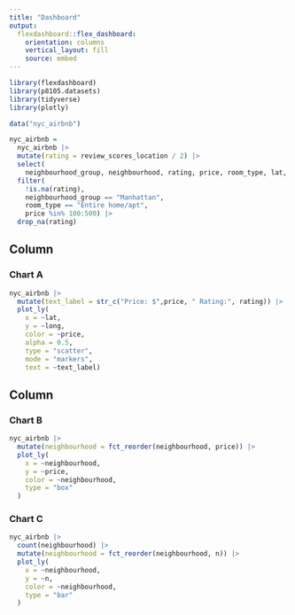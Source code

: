```yaml
---
title: "Dashboard"
output: 
  flexdashboard::flex_dashboard:
    orientation: columns
    vertical_layout: fill
    source: embed
---
```


```r
library(flexdashboard)
library(p8105.datasets)
library(tidyverse)
library(plotly)
```
```r
data("nyc_airbnb")

nyc_airbnb = 
  nyc_airbnb |> 
  mutate(rating = review_scores_location / 2) |>
  select(
    neighbourhood_group, neighbourhood, rating, price, room_type, lat, long) |>
  filter(
    !is.na(rating), 
    neighbourhood_group == "Manhattan",
    room_type == "Entire home/apt",
    price %in% 100:500) |>
  drop_na(rating)
```


Column {data-width=650}
-----------------------------------------------------------------------

### Chart A

```r
nyc_airbnb |>
  mutate(text_label = str_c("Price: $",price, " Rating:", rating)) |>
  plot_ly(
    x = ~lat, 
    y = ~long, 
    color = ~price, 
    alpha = 0.5, 
    type = "scatter", 
    mode = "markers", 
    text = ~text_label)
```

Column {data-width=350}
-----------------------------------------------------------------------

### Chart B

```r
nyc_airbnb |>
  mutate(neighbourhood = fct_reorder(neighbourhood, price)) |>
  plot_ly(
    x = ~neighbourhood,
    y = ~price,
    color = ~neighbourhood,
    type = "box"
  )
```

### Chart C

```r
nyc_airbnb |>
  count(neighbourhood) |>
  mutate(neighbourhood = fct_reorder(neighbourhood, n)) |>
  plot_ly(
    x = ~neighbourhood,
    y = ~n,
    color = ~neighbourhood,
    type = "bar"
  )
```

